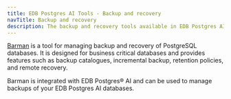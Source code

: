 ```yaml
---
title: EDB Postgres AI Tools - Backup and recovery
navTitle: Backup and recovery
description: The backup and recovery tools available in EDB Postgres AI Tools.
---
```


[Barman](/supported-open-source/barman/) is a tool for managing backup and recovery of PostgreSQL databases. It is designed for business critical databases and provides features such as backup catalogues, incremental backup, retention policies, and remote recovery. 

Barman is integrated with EDB Postgres® AI and can be used to manage backups of your EDB Postgres AI databases.

